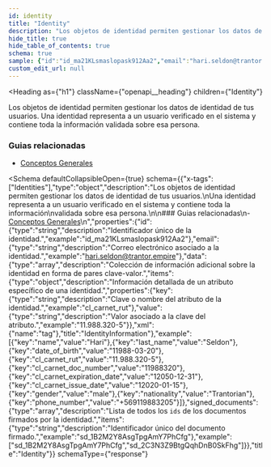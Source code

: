 ```yaml
---
id: identity
title: "Identity"
description: "Los objetos de identidad permiten gestionar los datos de identidad de tus usuarios."
hide_title: true
hide_table_of_contents: true
schema: true
sample: {"id":"id_ma21KLsmaslopask912Aa2","email":"hari.seldon@trantor.empire","data":[{"key":"name","value":"Hari"},{"key":"last_name","value":"Seldon"},{"key":"date_of_birth","value":"11988-03-20"},{"key":"cl_carnet_rut","value":"11.988.320-5"},{"key":"cl_carnet_doc_number","value":"11988320"},{"key":"cl_carnet_expiration_date","value":"12050-12-31"},{"key":"cl_carnet_issue_date","value":"12020-01-15"},{"key":"gender","value":"male"},{"key":"nationality","value":"Trantorian"},{"key":"phone_number","value":"+569119883205"}],"signed_documents":["sd_1B2M2Y8AsgTpgAmY7PhCfg","sd_2C3N3Z9BtgQqhDnB0SkFhg"]}
custom_edit_url: null
---
```



<Heading
  as={"h1"}
  className={"openapi__heading"}
  children={"Identity"}
>
</Heading>



Los objetos de identidad permiten gestionar los datos de identidad de tus usuarios.
Una identidad representa a un usuario verificado en el sistema y contiene toda la información
validada sobre esa persona.

### Guias relacionadas
- [Conceptos Generales](/docs/integration-guide/general-concepts)


<Schema
	defaultCollapsibleOpen={true}
  schema={{"x-tags":["Identities"],"type":"object","description":"Los objetos de identidad permiten gestionar los datos de identidad de tus usuarios.\nUna identidad representa a un usuario verificado en el sistema y contiene toda la información\nvalidada sobre esa persona.\n\n### Guias relacionadas\n- [Conceptos Generales](/docs/integration-guide/general-concepts)\n","properties":{"id":{"type":"string","description":"Identificador único de la identidad.","example":"id_ma21KLsmaslopask912Aa2"},"email":{"type":"string","description":"Correo electrónico asociado a la identidad.","example":"hari.seldon@trantor.empire"},"data":{"type":"array","description":"Colección de información adicional sobre la identidad en forma de pares clave-valor.","items":{"type":"object","description":"Información detallada de un atributo específico de una identidad.","properties":{"key":{"type":"string","description":"Clave o nombre del atributo de la identidad.","example":"cl_carnet_rut"},"value":{"type":"string","description":"Valor asociado a la clave del atributo.","example":"11.988.320-5"}},"xml":{"name":"tag"},"title":"IdentityInformation"},"example":[{"key":"name","value":"Hari"},{"key":"last_name","value":"Seldon"},{"key":"date_of_birth","value":"11988-03-20"},{"key":"cl_carnet_rut","value":"11.988.320-5"},{"key":"cl_carnet_doc_number","value":"11988320"},{"key":"cl_carnet_expiration_date","value":"12050-12-31"},{"key":"cl_carnet_issue_date","value":"12020-01-15"},{"key":"gender","value":"male"},{"key":"nationality","value":"Trantorian"},{"key":"phone_number","value":"+569119883205"}]},"signed_documents":{"type":"array","description":"Lista de todos los `ids` de los documentos firmados por la identidad.","items":{"type":"string","description":"Identificador único del documento firmado.","example":"sd_1B2M2Y8AsgTpgAmY7PhCfg"},"example":["sd_1B2M2Y8AsgTpgAmY7PhCfg","sd_2C3N3Z9BtgQqhDnB0SkFhg"]}},"title":"Identity"}}
  schemaType={"response"}
>
  
</Schema>
            